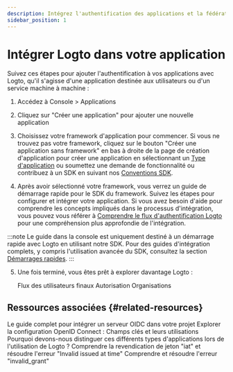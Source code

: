 ```yaml
---
description: Intégrez l'authentification des applications et la fédération d'identité en quelques minutes avec nos guides de démarrage rapide.
sidebar_position: 1
---
```


# Intégrer Logto dans votre application

Suivez ces étapes pour ajouter l'authentification à vos applications avec Logto, qu'il s'agisse d'une application destinée aux utilisateurs ou d'un service machine à machine :

1. Accédez à <CloudLink to="/applications">Console > Applications</CloudLink>

2. Cliquez sur "Créer une application" pour ajouter une nouvelle application

3. Choisissez votre framework d'application pour commencer. Si vous ne trouvez pas votre framework, cliquez sur le bouton "Créer une application sans framework" en bas à droite de la page de création d'application pour créer une application en sélectionnant un [Type d'application](/integrate-logto/application-data-structure/#application-types) ou soumettez une demande de fonctionnalité ou contribuez à un SDK en suivant nos [Conventions SDK](/developers/sdk-conventions).

4. Après avoir sélectionné votre framework, vous verrez un guide de démarrage rapide pour le SDK du framework. Suivez les étapes pour configurer et intégrer votre application. Si vous avez besoin d'aide pour comprendre les concepts impliqués dans le processus d'intégration, vous pouvez vous référer à [Comprendre le flux d'authentification Logto](/integrate-logto/integrate-logto-into-your-application/understand-authentication-flow/) pour une compréhension plus approfondie de l'intégration.

:::note
Le guide dans la console est uniquement destiné à un démarrage rapide avec Logto en utilisant notre SDK. Pour des guides d'intégration complets, y compris l'utilisation avancée du SDK, consultez la section [Démarrages rapides](/quick-starts).
:::

5. Une fois terminé, vous êtes prêt à explorer davantage Logto :

   <Url href="/end-user-flows">Flux des utilisateurs finaux</Url>
   <Url href="/authorization">Autorisation</Url>
   <Url href="/organizations">Organisations</Url>

## Ressources associées \{#related-resources}

<Url href="https://blog.logto.io/complete-guide-to-integrating-oidc-server">
  Le guide complet pour intégrer un serveur OIDC dans votre projet
</Url>

<Url href="https://blog.logto.io/exploring-oidc-configuration">
  Explorer la configuration OpenID Connect : Champs clés et leurs utilisations
</Url>

<Url href="https://blog.logto.io/reveal-public-and-confidential-clients">
  Pourquoi devons-nous distinguer ces différents types d'applications lors de l'utilisation de Logto
  ?
</Url>

<Url href="https://blog.logto.io/troubleshooting-invalid-issued-at-time-error">
  Comprendre la revendication de jeton "iat" et résoudre l'erreur "Invalid issued at time"
</Url>

<Url href="https://blog.logto.io/troubleshoot-invalid-grant-error">
  Comprendre et résoudre l'erreur "invalid_grant"
</Url>
